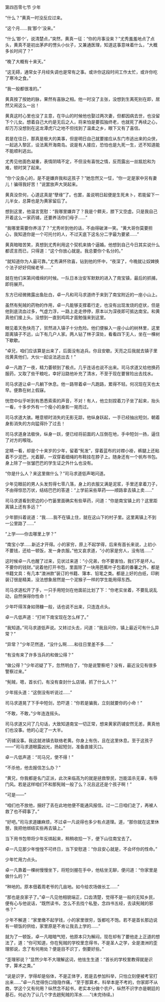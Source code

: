 

第四百零七节 少年

“什么？”黄真一时没反应过来。

“这个月……我‘那个’没来。”

“什么‘那个’，说清楚点，”突然，黄真一征：“你的月事没来？”尤秀羞羞地点了点头，黄真不是初出茅庐的愣头小伙子，又兼通医理，知道这事意味着什么，“大概多长时间了？”

“晚了大概有十来天。”

“这无碍，通常女子月经失调也是常有之事。或许你这段时间工作太忙，或许你吃了寒冷之食。”

“我一般都很准的。”

黄真按了按她的脉，果然有喜脉之相。他一时没了主张，没想到生离死别在即，居然又闹这么一出！

黄真这时心里也没了主意，在华山的时候他也娶过两次妻，但都因病去世，也没留下个儿女。想着自己大约是无后之人，将来怕是要孤独终老，也就死了再续之心，却万万没想到在这龙潭虎穴之地不但找到了温柔之乡，眼下又有了喜信。

若是在往日，那真是极大的美事，但是明日自己就要接应从东门市逃出来的众侠，一起逃入黎区，设法离开海南岛。说是有人接应，恐怕也是九死一生，还不知道能不能顺利逃出。

尤秀见他面色凝重，表情阴晴不定，不但没有喜悦之情，反而露出一丝尴尬和为难，顿时哭了起来。

“你个没良心的，是不是嫌弃我和这孩子？”她忽然又一怔，“你一定是家中另有妻儿！骗得我好苦！”说罢放声大哭起来。

黄真没奈何，心道这真是“孽缘”了。也罢，虽说明日起便是生死未卜，若能留下一儿半女，总算也是为黄家留后了。

想到这里，他温言宽慰：“我哪里嫌弃了？我是个鳏夫，膝下又空虚。只是我自己开着这么一家药铺，还要养活你们母子……”

“我哪里需要你养活了？”尤秀听到他的话，不由得破涕一笑。“黄大哥你莫要担心，我知道你是一个可托付的人，不过天底下这名分二字最为要紧……”

黄真暗暗苦笑，真想到尤秀利用这个契机来搞个逼婚。他想到自己今日其实说什么都谎言而已，只得道：“这个你放心就是。我总要你个名分的。”

“就知道你为人最可靠。”尤秀满怀欣喜，钻到他的怀中，“夜深了，今晚就让奴婢换个法子好好伺候老爷……”

就在他们床第间缠绵的时候。一队日本治安军默默的进入了南宝镇，最后的抓捕，即将展开。

东方已经微微露出鱼肚白，卓一凡和司马求道终于来到了南宝附近的一座小山上。

虽然有髡贼的药物的作用，卓一凡能够支撑着行走，也没有出现发烧的症状，但是他到底流血过多，气虚力浮，一路上走走停停，原本以为深夜即可抵达南宝。和黄真他们接上头。没想到一直到鸡鸣才面勉强来到这里。

眼见着天色快亮了，贸然进入镇子十分危险。他们便躲入一座小山的树林里，这里距离镇子不远，山下有几户人家。两人钻了林子深处，看看四下无人，坐在一棵树下歇歇。

“卓兄，咱们应该算是出来了，后面没有追兵。你且安歇。天亮之后我就去镇子里找黄真他们，大伙一起设法逃出去！”

卓一凡跑了一夜，精力萎顿到了极点。几乎连话也说不出来。司马求道又给他换药服药，又取了些干粮吃，幸好沿路他补充了清水，不至于现在要冒险出去找水。

司马求道让卓一凡躺下休息。他一路带着卓一凡跑路，累得不轻。何况现在天也太早。便靠在树上假寐。

恍惚中似乎听到有悉悉索索的声音，不对！有人，他立刻捏着刀子坐了起来，抬头一看，十多步外有一个瘦小的身影一晃而过。

司马求道大骇。睡意顿时消失的无影无踪，他纵身跃起，一手已经抽出短剑，朝着身影消失的方向猛得扑了过去！

司马求道身法极快，纵身一跃，便已经将前面的人压倒在地，手中短剑一扬，逼住了对方的喉咙。

定睛一看，却是个十来岁的少年，留着“髡发”，穿着蓝布的对襟小褂，裤腿上还粘着不少泥巴，光着脚，一双穿着细绳的布鞋挂在脖子上。随身还有一个帆布书包。身上除了一张皱巴巴的学生证之外什么也没有。

“你是什么人？来这里做什么？”司马求道低声喝问道。

少年见眼前的男人头发剪得七零八落，身上的衣服又满是泥浆，手里还拿着刀子，不由得惊恐万状，结结巴巴的答道：“上学前采些草药――顺路拿去镇上卖……”

司马求道看到旁边的小竹篓里面确实有些草药，问道：“你是南宝镇上的？这里距离镇上还有多远？”

少年颤抖着说道：“我……我不在镇上住，就在这山下的村子里。这里离镇上不到一公里路了……”

“上学――你去哪里上学？”

“南宝小学……新近才开得。小的家穷，原上不起学得，后来有首长来说，上初小不要钱，还给一顿饭，发一身衣服。”他又哀求道，“小的家是穷人，没有钱……”

这时候卓一凡也醒了过来，见状过来道：“小兄弟，你不要害怕，我们不是坏人。不要你的钱财。”说着他打开书包，里面除了一块用芭蕉叶子包着的番薯之外，都是书籍文具：有几本“澳洲款”装订的书籍、簿本、铅笔之类。都是上好的白纸，印刷装订很是精美，没法想象居然是一个泥猴子一样的学生能用得东西。

司马求道松开了手，一只手用短剑在他面前比划了下：“你老实坐着，不要乱说乱动，自然保得你性命！”

少年吓得浑身如筛糠一般，话也说不出来，只连连点头。

卓一凡低声道：“打听下南宝现在怎么样了。”

“我知道。”司马求道低声说。又转过头去，问道：“我且问你，镇上最近可有什么异常？”

“异常？”少年茫然道，“没什么啊……和往日里差不多……”

“有没有来了许多当兵的和做公得？”

“做公得？”少年迟疑了下，忽然明白了，“你是说警察吧？没有，最近没见有很多警察过来。”

“髡贼，嗯，首长们，有没有查封什么店铺，抓了什么人？”

少年摇头道：“这倒没有听说过……”

司马求道晃了下手中短剑，恐吓道：“你若是骗我，立刻就要你的小命！”

“不敢，不敢，”少年连连摇头。

司马求道又问了几句话，大致知道南宝一切正常，想来黄家药铺安然无恙，黄真他们也没事。他的心定了一大半。

“药铺没事。我这就进镇去联络老黄。你身上有伤，且在这里休息。至于这孩子――”司马求道眼露凶光，扬起短剑，准备直接灭口。

卓一凡低声道：“司马兄，使不得！”

“不杀他，他去报信怎么办？”

“黄兄，你我都是名门正派，此次来临高为的就是拯救黎民，岂能滥杀无辜，有辱门风。若是这样咱们不和那髡贼一般了么？况且这还是个孩子啊！”

“可是――”

“咱们也不放他，捆好了丢在此地他便不能通风报信。过一二日咱们走了，再被人救了也不碍事了。”

“好吧。”司马求道嫌麻烦，不过卓一凡说得也多少有点道理。道，“那你就在这里休憩，我把他绑结实些再去镇上。”

当下用书包带将少年反绑起来，稍稍收拾一下，便下山往南宝去了。

卓一凡见那少年惶惶不可终日，当下安慰道：“你且安心就是，不会坏你的性命。”

少年忙用力点头。

卓一凡靠着一棵树慢慢坐下，将短剑握在手中，他枯坐无聊，便问道：“你家里是做什么的？”

“种地的。原本佃着周老爷的几亩地。如今给农场做长工……”

“那也是良家子了。”卓一凡见他相貌端正，口齿清楚，觉得不是一般的无知乡民，便有心与他说话，“既然读书，怎么不去找个私塾，念四书五经，去读髡贼的邪书？”

少年不解道：“家里缴不起学钱，小的家里很穷，饭都吃不饱。若不是首长那边说有一顿饭的供给，家里原是不肯让我去上学的……”

就为了一顿饭，卓一凡暗暗气短，他原本只为解闷，现在却有了要他走上正道的想法了，道：“你可知道，你在髡贼的学校里念得书，不是圣人之学，全是澳洲的歪理邪说，念了有何用处？便是目不识丁，倒要好些。”

“歪理邪说？”显然少年不大理解这词，他怯生生道：“首长的学校里教得就是识字，算术之类。”

“说是识字，学得却是俗体，不是正体字，若是去参加科举，只怕立刻便被考官打出来……”卓一凡觉得伤口隐隐作痛，“至于那算术，科举本是不考的，你家即不从商，学这个又有何用？纵然念不起书，老实本分做个农户，纵然不识字亦是朝廷的基石，何必为了认几个字去趟髡贼的浑水……”(未完待续。)


